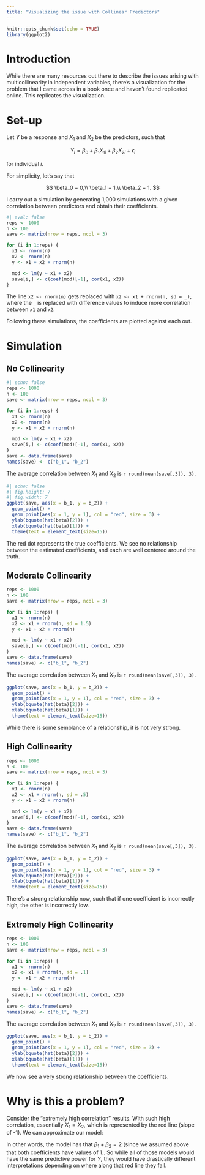 ```yaml
---
title: "Visualizing the issue with Collinear Predictors"
---
```


```r
knitr::opts_chunk$set(echo = TRUE)
library(ggplot2)
```

# Introduction

While there are many resources out there to describe the issues arising with
multicollinearity in independent variables, there's a visualization for the
problem that I came across in a book once and haven't found replicated online.
This replicates the visualization.

# Set-up

Let $Y$ be a response and $X_1$ and $X_2$ be the predictors, such that

$$
    Y_i = \beta_0 + \beta_1X_{1i} + \beta_2X_{2i} + \epsilon_i
$$

for individual $i$.

For simplicity, let's say that

$$
    \beta_0 = 0,\\
    \beta_1 = 1,\\
    \beta_2 = 1.
$$

I carry out a simulation by generating 1,000 simulations with a given
correlation between predictors and obtain their coefficients.

```r
#| eval: false
reps <- 1000
n <- 100
save <- matrix(nrow = reps, ncol = 3)

for (i in 1:reps) {
  x1 <- rnorm(n)
  x2 <- rnorm(n)
  y <- x1 + x2 + rnorm(n)

  mod <- lm(y ~ x1 + x2)
  save[i,] <- c(coef(mod)[-1], cor(x1, x2))
}
```

The line `x2 <- rnorm(n)` gets replaced with `x2 <- x1 + rnorm(n, sd = _)`,
where the `_` is replaced with difference values to induce more correlation
between `x1` and `x2`.

Following these simulations, the coefficients are plotted against each out.

# Simulation

::: {.panel-tabset}

## No Collinearity

```r
#| echo: false
reps <- 1000
n <- 100
save <- matrix(nrow = reps, ncol = 3)

for (i in 1:reps) {
  x1 <- rnorm(n)
  x2 <- rnorm(n)
  y <- x1 + x2 + rnorm(n)

  mod <- lm(y ~ x1 + x2)
  save[i,] <- c(coef(mod)[-1], cor(x1, x2))
}
save <- data.frame(save)
names(save) <- c("b_1", "b_2")
```

The average correlation between $X_1$ and $X_2$ is `r round(mean(save[,3]), 3)`.

```r
#| echo: false
#| fig.height: 7
#| fig.width: 7
ggplot(save, aes(x = b_1, y = b_2)) +
  geom_point() +
  geom_point(aes(x = 1, y = 1), col = "red", size = 3) +
  ylab(bquote(hat(beta)[2])) +
  xlab(bquote(hat(beta)[1])) +
  theme(text = element_text(size=15))
```

The red dot represents the true coefficients. We see no relationship between the
estimated coefficients, and each are well centered around the truth.

## Moderate Collinearity

```r
reps <- 1000
n <- 100
save <- matrix(nrow = reps, ncol = 3)

for (i in 1:reps) {
  x1 <- rnorm(n)
  x2 <- x1 + rnorm(n, sd = 1.5)
  y <- x1 + x2 + rnorm(n)

  mod <- lm(y ~ x1 + x2)
  save[i,] <- c(coef(mod)[-1], cor(x1, x2))
}
save <- data.frame(save)
names(save) <- c("b_1", "b_2")
```

The average correlation between $X_1$ and $X_2$ is `r round(mean(save[,3]), 3)`.

```r
ggplot(save, aes(x = b_1, y = b_2)) +
  geom_point() +
  geom_point(aes(x = 1, y = 1), col = "red", size = 3) +
  ylab(bquote(hat(beta)[2])) +
  xlab(bquote(hat(beta)[1])) +
  theme(text = element_text(size=15))
```

While there is some semblance of a relationship, it is not very strong.

## High Collinearity

```r
reps <- 1000
n <- 100
save <- matrix(nrow = reps, ncol = 3)

for (i in 1:reps) {
  x1 <- rnorm(n)
  x2 <- x1 + rnorm(n, sd = .5)
  y <- x1 + x2 + rnorm(n)

  mod <- lm(y ~ x1 + x2)
  save[i,] <- c(coef(mod)[-1], cor(x1, x2))
}
save <- data.frame(save)
names(save) <- c("b_1", "b_2")
```

The average correlation between $X_1$ and $X_2$ is `r round(mean(save[,3]), 3)`.

```r
ggplot(save, aes(x = b_1, y = b_2)) +
  geom_point() +
  geom_point(aes(x = 1, y = 1), col = "red", size = 3) +
  ylab(bquote(hat(beta)[2])) +
  xlab(bquote(hat(beta)[1])) +
  theme(text = element_text(size=15))
```

There's a strong relationship now, such that if one coefficient is incorrectly
high, the other is incorrectly low.

## Extremely High Collinearity

```r
reps <- 1000
n <- 100
save <- matrix(nrow = reps, ncol = 3)

for (i in 1:reps) {
  x1 <- rnorm(n)
  x2 <- x1 + rnorm(n, sd = .1)
  y <- x1 + x2 + rnorm(n)

  mod <- lm(y ~ x1 + x2)
  save[i,] <- c(coef(mod)[-1], cor(x1, x2))
}
save <- data.frame(save)
names(save) <- c("b_1", "b_2")
```

The average correlation between $X_1$ and $X_2$ is `r round(mean(save[,3]), 3)`.

```r
ggplot(save, aes(x = b_1, y = b_2)) +
  geom_point() +
  geom_point(aes(x = 1, y = 1), col = "red", size = 3) +
  ylab(bquote(hat(beta)[2])) +
  xlab(bquote(hat(beta)[1])) +
  theme(text = element_text(size=15))
```

We now see a very strong relationship between the coefficients.
:::

# Why is this a problem?

Consider the "extremely high correlation" results. With such high correlation,
essentially $X_1 = X_2$, which is represented by the red line (slope of -1). We
can approximate our model:

\begin{aligned}
  Y_i &= \beta_0 + \beta_1X_{1i} + \beta_2X_{2i} + \epsilon_i\\
  &\approx \beta_0 + (\beta_1 + \beta_2)X_{1i} + \epsilon_i\\
  &\approx \beta_0 + (\beta_1 + \beta_2)X_{2i} + \epsilon_i
\end{aligned}

In other words, the model has that $\beta_1 + \beta_2 = 2$ (since we assumed
above that both coefficients have values of 1.. So while all of those models
would have the same predictive power for $Y$, they would have drastically
different interpretations depending on where along that red line they fall.
